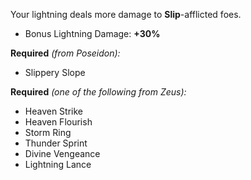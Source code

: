 Your lightning deals more damage to **Slip**-afflicted foes.

- Bonus Lightning Damage: **+30%**

**Required** _(from Poseidon):_

- Slippery Slope

**Required** _(one of the following from Zeus):_

- Heaven Strike
- Heaven Flourish
- Storm Ring
- Thunder Sprint
- Divine Vengeance
- Lightning Lance
